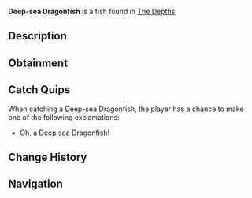 {{FishInfobox
|image          = Deep-sea Dragonfish.png
|rarity         = Common
|sea            = First Sea
|location       = [[The Depths]]
|sublocation    = 
|sources        = Fishing Rod
|radar_location = 
|xp             = 25
|weather        = 
|time           = Night
|season         = 
|bait           = Deep Coral
|base_weight    = 4
|base_value     = 45
|weight_range   = 3.2
|base_chance    = 100
|base_resil     = 80
}}
'''Deep-sea Dragonfish''' is a {{Rarity|Common}} fish found in [[The Depths]].

== Description ==
{{Description|A bioluminescent predator with sharp fangs, glowing lure, and stealthy camouflage in ocean depths.|Bestiary Entry}}

== Obtainment ==
{{Description|Lurks deep in shadowy trenches during the Night|Bestiary Hint}}
{{Fish Availability|
The Depths
The Depths/Absolute Darkness
|top_rods      = 
Leviathan's Fang Rod\270308.9\133355.91;
Trident Rod\261940.82\165950.58;
Free Spirit Rod\258176.16\165655.57;
No-Life Rod\250661.85\237105.5;
Azure Of Lagoon\241060.79\163443;
Flimsy Rod\203457.25\173215.3;
Training Rod\230101.21\212691.26;
Magnet Rod\166628.64\146851.79;
Fast Rod\236129.73\236129.73;
Seraphic Rod\235837.58\235837.58;
Tempest Rod\232781.06\227527.58;
Rapid Rod\223341.23\223341.23;
Challenger's Rod\232886.58\215865.09;
Rod Of The Forgotten Fang\227260.46\215352.87;
Ethereal Prism Rod\224698.88\12214.05;
Astralhook Rod\223040.71\4997.29;
Rod Of The Depths\220512.85\195869.01;
Zeus Rod\218998.42\201287.66;
Rod Of The Exalted One\217956.11\142633.69;
Blazebringer Rod\216335.91\189909.73;
Verdant Shear Rod\215678.47\201435.51;
Depthseeker Rod\214479.91\184117.77;
Avalanche Rod\212713.47\165264.48;
Volcanic Rod\209895.24\152747.49;
Steady Rod\113495.74\71146.87
|recommended   = Trident Rod
}}

== Catch Quips ==
When catching a Deep-sea Dragonfish, the player has a chance to make one of the following exclamations:
* Oh, a Deep sea Dragonfish!

== Change History ==
{{Change History|{{subst:Current Version}}}}

== Navigation ==
{{Fish Navbox|The Depths}}